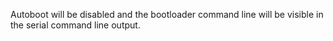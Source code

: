 Autoboot will be disabled and the bootloader command line will be visible in the serial command line output.

<!-- TODO: add screenshot of console output when bootloader command line is activated - add this when boot menu is removed -->